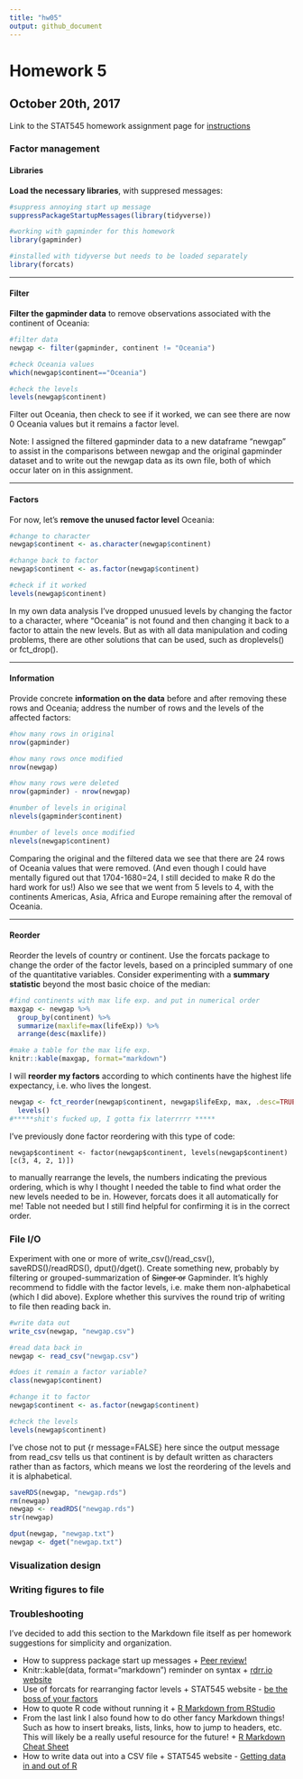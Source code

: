 ```yaml
---
title: "hw05"
output: github_document
---
```


# Homework 5

## October 20th, 2017

Link to the STAT545 homework assignment page for [instructions](http://stat545.com/hw05_factor-figure-boss-repo-hygiene.html)

### Factor management

#### Libraries

**Load the necessary libraries**, with suppresed messages:

```r
#suppress annoying start up message
suppressPackageStartupMessages(library(tidyverse))

#working with gapminder for this homework
library(gapminder)

#installed with tidyverse but needs to be loaded separately
library(forcats)
```

***

#### Filter

**Filter the gapminder data** to remove observations associated with the continent of Oceania:

```r
#filter data
newgap <- filter(gapminder, continent != "Oceania")

#check Oceania values
which(newgap$continent=="Oceania")

#check the levels
levels(newgap$continent)
```

Filter out Oceania, then check to see if it worked, we can see there are now 0 Oceania values but it remains a factor level.

Note: I assigned the filtered gapminder data to a new dataframe "newgap" to assist in the comparisons between newgap and the original gapminder dataset and to write out the newgap data as its own file, both of which occur later on in this assignment.

***

#### Factors

For now, let's **remove the unused factor level** Oceania:

```r
#change to character
newgap$continent <- as.character(newgap$continent)

#change back to factor
newgap$continent <- as.factor(newgap$continent)

#check if it worked
levels(newgap$continent)
```

In my own data analysis I've dropped unusued levels by changing the factor to a character, where "Oceania" is not found and then changing it back to a factor to attain the new levels. But as with all data manipulation and coding problems, there are other solutions that can be used, such as droplevels() or fct_drop().

***

#### Information

Provide concrete **information on the data** before and after removing these rows and Oceania; address the number of rows and the levels of the affected factors:

```r
#how many rows in original
nrow(gapminder)

#how many rows once modified
nrow(newgap)

#how many rows were deleted
nrow(gapminder) - nrow(newgap)

#number of levels in original
nlevels(gapminder$continent)

#number of levels once modified
nlevels(newgap$continent)
```

Comparing the original and the filtered data we see that there are 24 rows of Oceania values that were removed. (And even though I could have mentally figured out that 1704-1680=24, I still decided to make R do the hard work for us!) Also we see that we went from 5 levels to 4, with the continents Americas, Asia, Africa and Europe remaining after the removal of Oceania.

***

#### Reorder

Reorder the levels of country or continent. Use the forcats package to change the order of the factor levels, based on a principled summary of one of the quantitative variables. Consider experimenting with a **summary statistic** beyond the most basic choice of the median:

```r
#find continents with max life exp. and put in numerical order
maxgap <- newgap %>%
  group_by(continent) %>%
  summarize(maxlife=max(lifeExp)) %>%
  arrange(desc(maxlife))

#make a table for the max life exp.
knitr::kable(maxgap, format="markdown")
```

I will **reorder my factors** according to which continents have the highest life expectancy, i.e. who lives the longest.

```r
newgap <- fct_reorder(newgap$continent, newgap$lifeExp, max, .desc=TRUE) %>%
  levels()
#*****shit's fucked up, I gotta fix laterrrrr *****
```

I've previously done factor reordering with this type of code:

`newgap$continent <- factor(newgap$continent, levels(newgap$continent)[c(3, 4, 2, 1)])`

to manually rearrange the levels, the numbers indicating the previous ordering, which is why I thought I needed the table to find what order the new levels needed to be in. However, forcats does it all automatically for me! Table not needed but I still find helpful for confirming it is in the correct order.

### File I/O

Experiment with one or more of write_csv()/read_csv(), saveRDS()/readRDS(),  dput()/dget(). Create something new, probably by filtering or grouped-summarization of ~~Singer or~~ Gapminder. It's highly recommend to fiddle with the factor levels, i.e. make them non-alphabetical (which I did above). Explore whether this survives the round trip of writing to file then reading back in.

```r
#write data out
write_csv(newgap, "newgap.csv")

#read data back in
newgap <- read_csv("newgap.csv")

#does it remain a factor variable?
class(newgap$continent)

#change it to factor
newgap$continent <- as.factor(newgap$continent)

#check the levels
levels(newgap$continent)
```

I've chose not to put {r message=FALSE} here since the output message from read_csv tells us that continent is by default written as characters rather than as factors, which means we lost the reordering of the levels and it is alphabetical.

```r
saveRDS(newgap, "newgap.rds")
rm(newgap)
newgap <- readRDS("newgap.rds")
str(newgap)
```

```r
dput(newgap, "newgap.txt")
newgap <- dget("newgap.txt")
```


### Visualization design

### Writing figures to file

### Troubleshooting

I've decided to add this section to the Markdown file itself as per homework suggestions for simplicity and organization.

* How to suppress package start up messages
      + [Peer review!](https://github.com/vanflad/STAT545-hw-fladmark-vanessa/issues/4)
* Knitr::kable(data, format="markdown") reminder on syntax
      + [rdrr.io website](https://rdrr.io/cran/knitr/man/kable.html)
* Use of forcats for rearranging factor levels
      + STAT545 website - [be the boss of your factors](http://stat545.com/block029_factors.html)
* How to quote R code without running it
      + [R Markdown from RStudio](http://rmarkdown.rstudio.com/lesson-8.html)
* From the last link I also found how to do other fancy Markdown things! Such as how to insert breaks, lists, links, how to jump to headers, etc. This will likely be a really useful resource for the future!
      + [R Markdown Cheat Sheet](https://www.rstudio.com/wp-content/uploads/2016/03/rmarkdown-cheatsheet-2.0.pdf)
* How to write data out into a CSV file
      + STAT545 website - [Getting data in and out of R](http://stat545.com/block026_file-out-in.html)